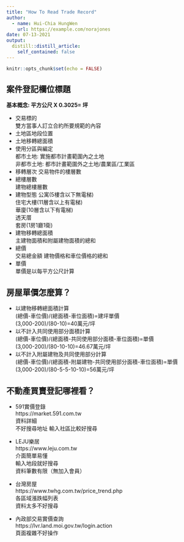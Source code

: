 ```yaml
---
title: "How To Read Trade Record"
author:
  - name: Hui-Chia HungWen
    url: https://example.com/norajones
date: 07-13-2021
output:
  distill::distill_article:
    self_contained: false
---
```



```r
knitr::opts_chunk$set(echo = FALSE)
```

## 案件登記欄位標題


**基本概念: 平方公尺 X 0.3025= 坪**  

- 交易標的  
雙方當事人訂立合約所要規範的內容  
- 土地區地段位置  
- 土地移轉總面積  
- 使用分區與編定  
都市土地: 實施都市計畫範圍內之土地  
非都市土地: 都市計畫範圍外之土地/農業區/工業區  
- 移轉層次 
交易物件的樓層數  
- 總樓層數  
建物總樓層數
- 建物型態 
公寓(5樓含以下無電梯)  
住宅大樓(11層含以上有電梯)  
華廈(10層含以下有電梯)  
透天厝  
套房(1房1廳1衛)  
- 建物移轉總面積   
主建物面積和附屬建物面積的總和  
- 總價  
交易總金額
建物價格和車位價格的總和
- 單價  
單價是以每平方公尺計算




## 房屋單價怎麼算？  
* 以建物移轉總面積計算  
(總價-車位價)/(總面積-車位面積)=建坪單價  
(3,000-200)/(80-10)=40萬元/坪  
* 以不計入共同使用部分面積計算  
(總價-車位價)/(總面積-共同使用部分面積-車位面積)=單價  
(3,000-200)/(80-10-10)=46.67萬元/坪  
* 以不計入附屬建物及共同使用部分計算  
(總價-車位價)/(總面積-附屬建物-共同使用部分面積-車位面積)=單價  
(3,000-200)/(80-5-5-10-10)=56萬元/坪

## 不動產買賣登記哪裡看？

* 591實價登錄  
https://market.591.com.tw  
資料詳細  
不好搜尋地址 輸入社區比較好搜尋  

* LEJU樂居  
https://www.leju.com.tw  
介面簡單易懂  
輸入地段就好搜尋  
資料筆數有限（無加入會員）  

* 台灣房屋  
https://www.twhg.com.tw/price_trend.php  
各區域漲跌幅列表  
資料太多不好搜尋  

* 內政部交易實價查詢  
https://lvr.land.moi.gov.tw/login.action  
頁面複雜不好操作  




